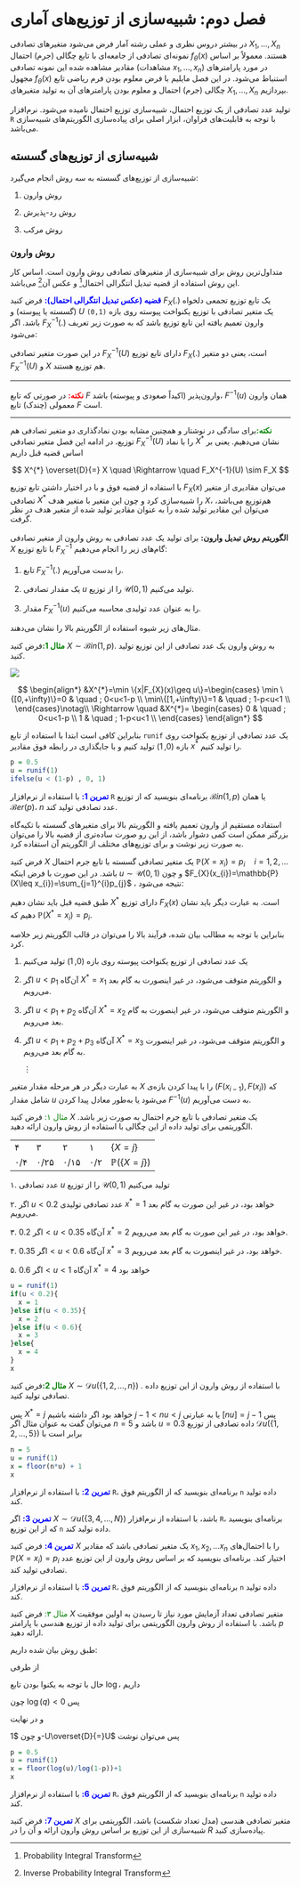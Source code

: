 # فصل دوم: شبیه‌سازی از توزیع‌های آماری

در بیشتر دروس نظری و عملی رشته آمار فرض می‌شود متغیرهای تصادفی $X_{1},\ldots,X_{n}$ نمونه‌ای تصادفی از جامعه‌ای با تابع چگالی (جرم) احتمال $f_{\theta}(x)$ هستند. معمولاً بر اساس مقادیر مشاهده شده این نمونه تصادفی (مشاهدات $x_{1},\ldots,x_{n}$) در مورد پارامترهای مجهول $f_{\theta}(x)$ استنباط می‌شود. در این فصل مایلیم با فرض معلوم بودن فرم ریاضی تابع چگالی (جرم) احتمال و معلوم بودن پارامترهای آن به تولید متغیرهای $X_{1},\ldots,X_{n}$ بپردازیم.

تولید عدد تصادفی از یک توزیع احتمال، شبیه‌سازی توزیع احتمال نامیده می‌شود. نرم‌افزار `R` با توجه به قابلیت‌های فراوان، ابزار اصلی برای پیاده‌سازی الگوریتم‌های شبیه‌سازی می‌باشد.

## شبیه‌سازی از توزیع‌های گسسته

شبیه‌سازی از توزیع‌های گسسته به سه روش انجام می‌گیرد:

1.  روش وارون

2.  روش رد-پذیرش

3.  روش مرکب

### روش وارون

متداول‌ترین روش برای شبیه‌سازی از متغیرهای تصادفی روش وارون است. اساس کار این روش استفاده از قضیه تبدیل انتگرالی احتمال[^ch_2-1] و عکس آن[^ch_2-2] می‌باشد.

[^ch_2-1]: Probability Integral Transform

[^ch_2-2]: Inverse Probability Integral Transform

[**قضیه (عکس تبدیل انتگرالی احتمال):**]{style="color: blue;"} فرض کنید $F_{X}(.)$ یک تابع توزیع تجمعی دلخواه (گسسته یا پیوسته) و $U$ یک متغیر تصادفی با توزیع یکنواخت پیوسته روی بازه `(0,1)` باشد. اگر $F_X^{-1}(.)$ وارون تعمیم یافته این تابع توزیع باشد که به صورت زیر تعریف می‌شود:

\begin{align*}
        F^{-1}(u)=\min\{x|F_{X}(x)\geq u\} = \max\{x|F_{X}(x)\leq u\}
\end{align*}

در این صورت متغیر تصادفی $F_X^{-1}(U)$ دارای تابع توزیع $F_{X}(.)$ است، یعنی دو متغیر $F_X^{-1}(U)$ و $X$ هم توزیع هستند.

------------------------------------------------------------------------

[**نکته:**]{style="color: red;"} در صورتی که تابع $F$ وارون‌پذیر (اکیداً صعودی و پیوسته) باشد، $F^{-1}(u)$ همان وارون معمولی (چندک) تابع $F$ است.

------------------------------------------------------------------------

[**نکته:**]{style="color: green;"}برای سادگی در نوشتار و همچنین مشابه‌ بودن نمادگذاری دو متغیر تصادفی هم توزیع، در ادامه این فصل متغیر تصادفی $F_X^{-1}(U)$ را با نماد $X^{*}$ نشان می‌دهیم. یعنی بر اساس قضیه قبل داریم

$$
X^{*} \overset{D}{=} X \quad \Rightarrow \quad F_X^{-1}(U) \sim F_X
$$

با استفاده از قضیه فوق و با در اختیار داشتن تابع توزیع $F_{X}(x)$ می‌توان مقادیری از متغیر تصادفی $X^{*}$ را شبیه‌سازی کرد و چون این متغیر با متغیر هدف $X$، هم‌توزیع می‌باشد، می‌توان این مقادیر تولید شده را به عنوان مقادیر تولید شده از متغیر هدف در نظر گرفت.\
\
**الگوریتم روش تبدیل وارون:** برای تولید یک عدد تصادفی به روش وارون از متغیر تصادفی $X$ با تابع توزیع $F^{-1}_X$ گام‌های زیر را انجام می‌دهیم:

1.  تابع $F_X^{-1}(.)$ را بدست می‌آوریم.

2.  یک مقدار تصادفی $u$ را از توزیع $\mathcal{U}(0,1)$ تولید می‌کنیم.

3.  مقدار $F_X^{-1}(u)$ را به عنوان عدد تولیدی محاسبه می‌کنیم.

مثال‌های زیر شیوه استفاده از الگوریتم بالا را نشان‌ می‌دهند.

[**مثال 1:**]{style="color: green;"}فرض کنید $X\sim \mathcal{B}in(1,p)$. به روش وارون یک عدد تصادفی از این توزیع تولید کنید.

\begin{align*}
        &\mathbb{P}(X=x)=p^{x}(1-p)^{1-x} \quad  ; x=0,1
        \notag\\[0.5cm]

&\Rightarrow F_{X}(x)= \begin{cases}
            0 & \quad ; x<0 \\
            1-p & \quad ; 0\leq x<1 \\
            1 & \quad ; x\geq 1\\
        \end{cases}
    \end{align*}

![](diagram-1.png){fig-align="center"}

$$
\begin{align*}      
&X^{*}=\min \{x|F_{X}(x)\geq u\}=\begin{cases}          \min \{[0,+\infty)\}=0 & \quad ; 0<u<1-p \\         \min\{[1,+\infty)\}=1 & \quad ; 1-p<u<1 \\      \end{cases}\notag\\
\Rightarrow \quad &X^{*}= \begin{cases}         0 & \quad ; 0<u<1-p \\          1 & \quad ; 1-p<u<1 \\      \end{cases} \end{align*}
$$

بنابراین کافی است ابتدا با استفاده از تابع `runif` یک عدد تصادفی از توزیع یکنواخت روی بازه $(0,1)$ تولید کنیم و با جایگذاری در رابطه فوق مقادیر $x^{*}$ را تولید کنیم.

```r
p = 0.5
u = runif(1)
ifelse(u < (1-p) , 0, 1) 
```

::: exercise
[**تمرین 1:**]{style="color: blue;"} با استفاده از نرم‌افزار `R` برنامه‌ای بنویسید که از توزیع $\mathcal{B}in(1,p)$ یا همان $\mathcal{B}er(p)$، $n$ عدد تصادفی تولید کند.
:::

استفاده مستقیم از وارون تعمیم یافته و الگوریتم بالا برای متغیرهای گسسته با تکیه‌گاه بزرگتر ممکن است کمی دشوار باشد، از این رو صورت ساده‌تری از قضیه بالا را می‌توان به صورت زیر نوشت و برای توزیع‌های مختلف از الگوریتم آن استفاده کرد.

فرض کنید $X$ یک متغیر تصادفی گسسته با تابع جرم احتمال $\mathbb{P}(X=x_{i})=p_{i}\quad i=1,2,\ldots$ باشد. در این صورت با فرض اینکه $u\sim \mathcal{U}(0,1)$ و چون $F_{X}(x_{i})=\mathbb{P}(X\leq x_{i})=\sum_{j=1}^{i}p_{j}$ ، نتیجه می‌شود: \begin{align*}
    &F_{X}(x)=\begin{cases}
        0 & \quad ; X<x_{1} \\
        p_{1} & \quad ; x_{1}\leq X<x_{2} \\
        p_{1}+p_{2} & \quad ; x_{2}\leq X <x_{3} \\
        ~~~ \vdots & \quad  ~~~~~~\vdots\\
        1\\
    \end{cases}\notag\\&\Rightarrow
    X^{*}=\begin{cases}
        x_{1} & \quad ; u<p_{1} \\
        x_{2} & \quad ; p_{1}\leq u<p_{1}+p_{2} \\
        ~~\vdots& \quad  ~~~~~~\vdots\\
        x_{i} & \quad ;\sum_{j=1}^{i-1}p_{j}\leq u<\sum_{j=1}^{i}p_{j}\\
        ~~\vdots& \quad  ~~~~~~\vdots\\
    \end{cases}
\end{align*}

طبق قضیه قبل باید نشان دهیم $X^{*}$ دارای توزیع $F_{X}(x)$ است. به عبارت دیگر باید نشان دهیم که $\mathbb{P}(X^{*}=x_{i})=p_{i}$.

\begin{align*}
    \mathbb{P}(X^{*}=x_{i})=&\mathbb{P}(\sum_{j=1}^{i-1}p_{j}<u<\sum_{j=1}^{i}p_{j})=\int_{\sum_{j=1}^{i-1}p_{j}}^{\sum_{j=1}^{i}p_{j}}du\notag\\&=\sum_{j=1}^{i}p_{j}-\sum_{j=1}^{i-1}p_{j}=p_{i}
\end{align*}

بنابراین با توجه به مطالب بیان شده، فرآیند بالا را می‌توان در قالب الگوریتم زیر خلاصه کرد.

1.  یک عدد تصادفی از توزیع یکنواخت پیوسته روی بازه $(0,1)$ تولید می‌کنیم

2.  اگر $u<p_{1}$ آن‌گاه $X^{*}=x_{1}$ و الگوریتم متوقف می‌شود، در غیر اینصورت به گام بعد می‌رویم.

3.  اگر $u<p_{1}+p_{2}$ آن‌گاه $X^{*}=x_{2}$ و الگوریتم متوقف می‌شود، در غیر اینصورت به گام بعد می‌رویم.

4.  اگر $u<p_{1}+p_{2}+p_{3}$ آن‌گاه $X^{*}=x_{3}$ و الگوریتم متوقف می‌شود، در غیر اینصورت به گام بعد می‌رویم.

    $\vdots$

به عبارت دیگر در هر مرحله مقدار متغیر $X$ را با پیدا کردن بازه‌ی $\Big(F(x_{i-1}),F(x_{i})\Big)$ که شامل مقدار $u$ می‌شود یا به‌طور معادل پیدا کردن $F^{-1}(u)$ به دست می‌آوریم.

[مثال ۱:]{style="color: green;"} فرض کنید $X$ یک متغیر تصادفی با تابع جرم احتمال به صورت زیر باشد. الگوریتمی برای تولید داده از این چگالی با استفاده از روش وارون ارائه دهید.

|     |      |      |     |                       |
|-----|------|------|-----|-----------------------|
| ۴   | ۳    | ۲    | ۱   | $\{X=j\}$             |
| ۰/۴ | ۰/۲۵ | ۰/۱۵ | ۰/۲ | $\mathbb{P}(\{X=j\})$ |

\begin{align*}
        X^{*}&=\begin{cases}
            x_{1} & \quad ; u<p_{1} \\
            x_{2} & \quad ; p_{1}<u<p_{1}+p_{2} \\
            x_{3} & \quad ; p_{1}+p_{2}<u<p_{1}+p_{2}+p_{3} \\
            x_{4} & \quad ; p_{1}+p_{2}+p_{3}<u<1 \\
        \end{cases}\\[0.3cm]
        &=\begin{cases}
            1 & \quad ; u<0.2 \\
            2 & \quad ; 0.2<u<0.35 \\
            3 & \quad ; 0.35<u<0.6 \\
            4 & \quad ; 0.6<u<1 \\
        \end{cases}
    \end{align*}

۱.  عدد تصادفی $u$ را از توزیع $\mathcal{U}(0,1)$ تولید می‌کنیم

۲.  اگر $u<0.2$ عدد تصادفی تولیدی $x^{*}=1$ خواهد بود، در غیر این صورت به گام بعد می‌رویم.

۳.  اگر $0.2<u<0.35$ آن‌گاه $x^{*}=2$ خواهد بود، در غیر این صورت به گام بعد می‌رویم.

۴.  اگر $0.35<u<0.6$ آن‌گاه $x^{*}=3$ خواهد بود، در غیر اینصورت به گام بعد می‌رویم.

۵.  اگر $0.6<u<1$ آن‌گاه $x^{*}=4$ خواهد بود

```r
u = runif(1)
if(u < 0.2){
  x = 1
}else if(u < 0.35){
  x = 2
}else if(u < 0.6){
  x = 3
}else{
  x = 4
}
x
```

[**مثال 2:**]{style="color:green;"}فرض کنید $X\sim \mathcal{D}u(\{1,2,\ldots,n\})$ . با استفاده از روش وارون از این توزیع داده تصادفی تولید کنید.

\begin{align*}
        &\mathbb{P}(X=j)=\dfrac{1}{n}  \quad ;j=1,2,\ldots,n\\
        &F_{X}(x_{j})=\mathbb{P}(X\leq x_{j})=\mathbb{P}(X\leq j)=\dfrac{j}{n}\\
        &\Rightarrow X^{*}=j \quad \mathrm{if} \quad \dfrac{j-1}{n}<u<\dfrac{j}{n}\\
        &\Rightarrow j-1<nu<j
    \end{align*} پس $X^{*}=j$ خواهد بود اگر داشته باشیم $j-1<nu<j$ یا به عبارتی $[nu]=j-1$ پس می‌توان گفت \begin{align*}
        X^{*}=[nu]+1
    \end{align*} به عنوان مثال اگر $n=5$ باشد و $u=0.3$ داده تصادفی از توزیع $\mathcal{D}u(\{1,2,\ldots,5\})$ برابر است با \begin{align*}
    X^{*}=[5\times0.3]+1=[1.5]+1=2
\end{align*}

```r
n = 5
u = runif(1)
x = floor(n*u) + 1
x
```
::: exercise
[**تمرین 2:**]{style="color: blue;"} با استفاده از نرم‌افزار `R`، برنامه‌ای بنویسید که از الگوریتم فوق `n` داده تولید کند.
:::

::: exercise
[**تمرین 3:**]{style="color: blue;"} اگر $X\sim \mathcal{D}u\Big(\{3,4,\ldots,N\}\Big)$ باشد، با استفاده از نرم‌افزار `R`، برنامه‌ای بنویسید که از این توزیع `n` داده تولید کند.
:::

::: exercise
[**تمرین 4:**]{style="color: blue;"} فرض کنید $X$ یک متغیر تصادفی باشد که مقادیر $x_{1},x_{2},\ldots x_{n}$ را با احتمال‌های $\mathbb{P}(X=x_{i})=p_{i}$ اختیار کند. برنامه‌ای بنویسید که بر اساس روش وارون از این توزیع عدد تصادفی تولید کند.
:::

::: exercise
[**تمرین 5:**]{style="color: blue;"} با استفاده از نرم‌افزار `R`، برنامه‌ای بنویسید که از الگوریتم فوق `n` داده تولید کند.
:::

[مثال ۳:]{style="color: green;"} فرض کنید $X$ متغیر تصادفی تعداد آزمایش مورد نیاز تا رسیدن به اولین موفقیت باشد. با استفاده از روش وارون الگوریتمی برای تولید داده از توزیع هندسی با پارامتر $p$ ارائه دهید.

\begin{align*}
        \mathbb{P}(X=x)=pq^{x-1}  \quad ; x=1,2,\ldots \quad ; q=1-p
    \end{align*}

طبق روش بیان شده داریم:

\begin{align*}
        X^{*}=i \quad \mathrm{if} \quad \sum_{j=1}^{i-1}\mathbb{P}\{X=j\}<u<\sum_{j=1}^{i}\mathbb{P}\{X=j\}
    \end{align*}

از طرفی

\begin{align*}
        &\sum_{j=1}^{i}\mathbb{P}\{X=j\}=1-\mathbb{P}\{X>i\}=1-q^{i}\\
        \Rightarrow& X^{*}=i\quad \overset{\mathrm{if}}{\Rightarrow} \quad 1-q^{i-1}<u<1-q^{i}\quad \Rightarrow  q^{i}<1-u<q^{i-1}
\end{align*}

حال با توجه به یکنوا بودن تابع $\log$، داریم

\begin{align*}
        &\log(q^{i})<\log(1-u)<\log(q^{i-1})\\  \Rightarrow \quad & i\log(q)<\log(1-u)<(i-1)\log(q)
\end{align*}

چون $\log(q)<0$ پس

\begin{align*}
        i-1<\dfrac{\log(1-u)}{\log(q)}<i
\end{align*}

و در نهایت

\begin{align*}
        X^{*}=\Big[\dfrac{\log(1-u)}{\log(q)}\Big]+1
\end{align*}

و چون $1-U\overset{D}{=}U$ پس می‌توان نوشت

\begin{align*}
        X^{*}=\Big[\dfrac{\log(u)}{\log(q)}\Big]+1
\end{align*}

```r
p = 0.5
u = runif(1)
x = floor(log(u)/log(1-p))+1
x
```

::: exercise
[**تمرین 6:**]{style="color: blue;"} با استفاده از نرم‌افزار `R`، برنامه‌ای بنویسید که از الگوریتم فوق `n` داده تولید کند.
:::

::: exercise
[**تمرین 7:**]{style="color: blue;"} فرض کنید $X$ متغیر تصادفی هندسی (مدل تعداد شکست) باشد، الگوریتمی برای شبیه‌سازی از این توزیع بر اساس روش وارون ارائه و آن را در $R$ پیاده‌سازی کنید.
:::
